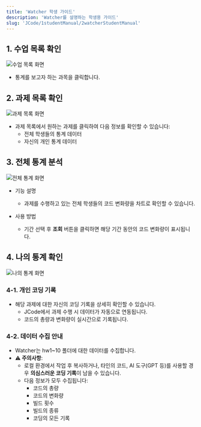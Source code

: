 ```yaml
---
title: 'Watcher 학생 가이드'
description: 'Watcher를 설명하는 학생용 가이드'
slug: 'JCode/1studentManual/2watcherStudentManual'
---
```

## 1. 수업 목록 확인

![수업 목록 화면](./images/watcher/1.png)

- 통계를 보고자 하는 과목을 클릭합니다.

## 2. 과제 목록 확인

![과제 목록 화면](./images/watcher/2.png)

- 과제 목록에서 원하는 과제를 클릭하여 다음 정보를 확인할 수 있습니다:
  - 전체 학생들의 통계 데이터
  - 자신의 개인 통계 데이터

## 3. 전체 통계 분석

![전체 통계 화면](./images/watcher/3.png)

- 기능 설명
    - 과제를 수행하고 있는 전체 학생들의 코드 변화량을 차트로 확인할 수 있습니다.

- 사용 방법
    - 기간 선택 후 **조회** 버튼을 클릭하면 해당 기간 동안의 코드 변화량이 표시됩니다.

## 4. 나의 통계 확인

![나의 통계 화면](./images/watcher/4.png)

### 4-1. 개인 코딩 기록
- 해당 과제에 대한 자신의 코딩 기록을 상세히 확인할 수 있습니다.
  - JCode에서 과제 수행 시 데이터가 자동으로 연동됩니다.
  - 코드의 총량과 변화량이 실시간으로 기록됩니다.

### 4-2. 데이터 수집 안내
- Watcher는 hw1~10 폴더에 대한 데이터를 수집합니다.
- **⚠️ 주의사항**:
  - 로컬 환경에서 작업 후 복사하거나, 타인의 코드, AI 도구(GPT 등)를 사용할 경우 **의심스러운 코딩 기록**이 남을 수 있습니다.
  - 다음 정보가 모두 수집됩니다:
    - 코드의 총량
    - 코드의 변화량
    - 빌드 횟수
    - 빌드의 종류
    - 코딩의 모든 기록